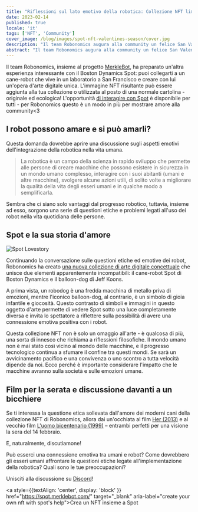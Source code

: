 ```yaml
---
title: "Riflessioni sul lato emotivo della robotica: Collezione NFT limitata per San Valentino"
date: 2023-02-14
published: true
locale: 'it'
tags: ['NFT', 'Community']
cover_image: /blog/images/spot-nft-valentines-season/cover.jpg
description: "Il team Robonomics augura alla community un felice San Valentino! Oggi abbiamo tutti un motivo in più per parlare dei nostri sentimenti, per esprimere amore e gratitudine, per donare qualcosa di dolce e piacevole alla nostra anima gemella, a un amico - a chiunque desideri il nostro cuore."
abstract: "Il team Robonomics augura alla community un felice San Valentino! Oggi abbiamo tutti un motivo in più per parlare dei nostri sentimenti, per esprimere amore e gratitudine, per donare qualcosa di dolce e piacevole alla nostra anima gemella, a un amico - a chiunque desideri il nostro cuore."
---
```


Il team Robonomics, insieme al progetto [MerkleBot](https://merklebot.com/), ha preparato un'altra esperienza interessante con il Boston Dynamics Spot: puoi collegarti a un cane-robot che vive in un laboratorio a San Francisco e creare con lui un'opera d'arte digitale unica. L'immagine NFT risultante può essere aggiunta alla tua collezione o utilizzata al posto di una normale cartolina - originale ed ecologica! L'opportunità [di interagire con Spot](https://spot.merklebot.com/) è disponibile per tutti - per Robonomics questo è un modo in più per mostrare amore alla community\<3

## I robot possono amare e si può amarli?

Questa domanda dovrebbe aprire una discussione sugli aspetti emotivi dell'integrazione della robotica nella vita umana.

> La robotica è un campo della scienza in rapido sviluppo che permette alle persone di creare macchine che possono esistere in sicurezza in un mondo umano complesso, interagire con i suoi abitanti (umani e altre macchine), svolgere alcune azioni utili, di solito volte a migliorare la qualità della vita degli esseri umani e in qualche modo a semplificarla.

Sembra che ci siano solo vantaggi dal progresso robotico, tuttavia, insieme ad esso, sorgono una serie di questioni etiche e problemi legati all'uso dei robot nella vita quotidiana delle persone.

## Spot e la sua storia d'amore

![Spot Lovestory](/blog/images/spot-nft-valentines-season/spot_lovestory.png)

Continuando la conversazione sulle questioni etiche ed emotive dei robot, Robonomics ha creato [una nuova collezione di arte digitale concettuale](https://singular.app/collectibles/kusama/b437f70371c8622e02-MBVD-2023/16627505-b437f70371c8622e02-MBVD-2023-MBVD-2023-00000006) che unisce due elementi apparentemente incompatibili: il cane-robot Spot di Boston Dynamics e il balloon-dog di Jeff Koons.

A prima vista, un robodog è una fredda macchina di metallo priva di emozioni, mentre l'iconico balloon-dog, al contrario, è un simbolo di gioia infantile e giocosità. Questo contrasto di simboli e immagini in questo oggetto d'arte permette di vedere Spot sotto una luce completamente diversa e invita lo spettatore a riflettere sulla possibilità di avere una connessione emotiva positiva con i robot.

Questa collezione NFT non è solo un omaggio all'arte - è qualcosa di più, una sorta di innesco che richiama a riflessioni filosofiche. Il mondo umano non è mai stato così vicino al mondo delle macchine, e il progresso tecnologico continua a sfumare il confine tra questi mondi. Se sarà un avvicinamento pacifico e una convivenza o uno scontro a tutta velocità dipende da noi. Ecco perché è importante considerare l'impatto che le macchine avranno sulla società e sulle emozioni umane.

## Film per la serata e discussione davanti a un bicchiere

Se ti interessa la questione etica sollevata dall'amore dei moderni cani della collezione NFT di Robonomics, allora dai un'occhiata al film [Her (2013)](https://www.imdb.com/title/tt1798709/) e al vecchio film [L'uomo bicentenario (1999)](https://www.imdb.com/title/tt0182789/) – entrambi perfetti per una visione la sera del 14 febbraio.

E, naturalmente, discutiamone!

Può esserci una connessione emotiva tra umani e robot? Come dovrebbero gli esseri umani affrontare le questioni etiche legate all'implementazione della robotica? Quali sono le tue preoccupazioni?

Unisciti alla discussione su [Discord](https://discord.gg/dyFgwHfCN7)!

<a style={{textAlign: 'center', display: 'block' }} href="https://spot.merklebot.com/" target="_blank" aria-label="create your own nft with spot's help">Crea un NFT insieme a Spot</a>